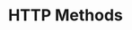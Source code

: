 ---
id: "express_tf_easy_011"
questionType: "TRUE_FALSE"
title: "HTTP Methods"
statement: "Express supports GET, POST, PUT, and DELETE methods."
difficulty: "EASY"
category: "Express"
correctAnswer: true
explanation: "Express supports all standard HTTP methods for routing."
---